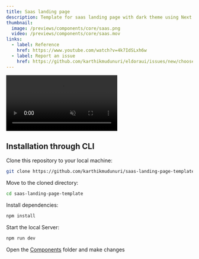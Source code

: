 ```yaml
---
title: Saas landing page 
description: Template for saas landing page with dark theme using Next.js 14, React, TailwindCSS, Framer motion
thumbnail:
  image: /previews/components/core/saas.png
  video: /previews/components/core/saas.mov
links:
  - label: Reference
    href: https://www.youtube.com/watch?v=4k7IdSLxh6w
  - label: Report an issue
    href: https://github.com/karthikmudunuri/eldoraui/issues/new/choose
---
```


<div className="flex max-w-[800px] flex-col gap-4">
  <video
    autoPlay
    loop
    muted
    src="/previews/components/core/saas.mov"
    className="w-full rounded-xl border shadow-2xl"
  />
  <div className="flex w-full flex-col gap-2 sm:flex-row">
     <Linkpreview  href="https://saas-landing-page-template-eldoraui.vercel.app/">
      Live Preview{" "}
    </Linkpreview>
    <Repodownload  href="https://github.com/karthikmudunuri/saas-landing-page-template">
      Download Here {" "}
    </Repodownload>
  </div>
</div>

## Installation through CLI

<Steps>
  <Step>Clone this repository to your local machine:</Step>

```bash
git clone https://github.com/karthikmudunuri/saas-landing-page-template.git
```

  <Step>Move to the cloned directory:</Step>
 
 ```bash
 cd saas-landing-page-template
 ```

  <Step>Install dependencies:</Step>
  ```bash
  npm install
  ```
  
  
  <Step>Start the local Server:</Step>
  ```bash
  npm run dev
  ```

  <Step>Open the [Components](https://github.com/karthikmudunuri/saas-landing-page-template/tree/main/src/components) folder and make changes</Step>



</Steps>

